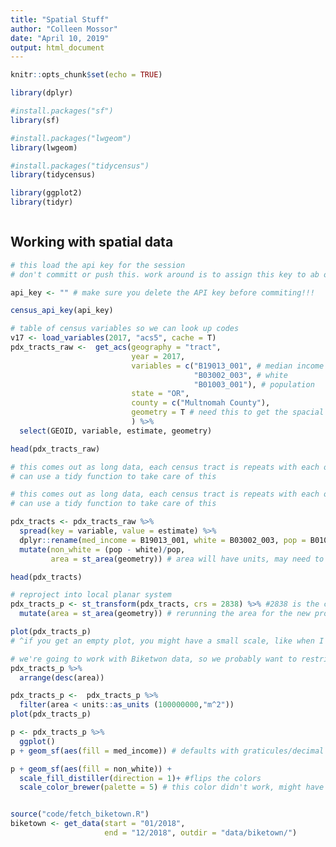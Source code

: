 ```yaml
---
title: "Spatial Stuff"
author: "Colleen Mossor"
date: "April 10, 2019"
output: html_document
---
```


```r
knitr::opts_chunk$set(echo = TRUE)

library(dplyr)

#install.packages("sf")
library(sf)

#install.packages("lwgeom")
library(lwgeom)

#install.packages("tidycensus")
library(tidycensus)

library(ggplot2)
library(tidyr)



```

## Working with spatial data
```r

# this load the api key for the session
# don't committ or push this. work around is to assign this key to ab object and remove the object so that you can't see the key. You can source it from another file. There are some packages that have come out recently to help with this. 

api_key <- "" # make sure you delete the API key before commiting!!!

census_api_key(api_key)

# table of census variables so we can look up codes
v17 <- load_variables(2017, "acs5", cache = T)
pdx_tracts_raw <-  get_acs(geography = "tract",
                           year = 2017,
                           variables = c("B19013_001", # median income
                                         "B03002_003", # white
                                         "B01003_001"), # population
                           state = "OR",
                           county = c("Multnomah County"),
                           geometry = T # need this to get the spacial info
                           ) %>% 
  select(GEOID, variable, estimate, geometry)

head(pdx_tracts_raw)

# this comes out as long data, each census tract is repeats with each of the three variables
# can use a tidy function to take care of this

```

```r
# this comes out as long data, each census tract is repeats with each of the three variables
# can use a tidy function to take care of this

pdx_tracts <- pdx_tracts_raw %>% 
  spread(key = variable, value = estimate) %>% 
  dplyr::rename(med_income = B19013_001, white = B03002_003, pop = B01003_001) %>% 
  mutate(non_white = (pop - white)/pop, 
         area = st_area(geometry)) # area will have units, may need to override this 

head(pdx_tracts)

# reproject into local planar system
pdx_tracts_p <- st_transform(pdx_tracts, crs = 2838) %>% #2838 is the code for OR State Plan Meters
  mutate(area = st_area(geometry)) # rerunning the area for the new projection

plot(pdx_tracts_p)
# ^if you get an empty plot, you might have a small scale, like when I get points in south africa, it zooms out really really far

# we're going to work with Biketwon data, so we probably want to restrict to more inner areas
pdx_tracts_p %>% 
  arrange(desc(area))

pdx_tracts_p <-  pdx_tracts_p %>% 
  filter(area < units::as_units (100000000,"m^2"))
plot(pdx_tracts_p)

p <- pdx_tracts_p %>% 
  ggplot()
p + geom_sf(aes(fill = med_income)) # defaults with graticules/decimal degrees, there's a way to blnk that out

p + geom_sf(aes(fill = non_white)) + 
  scale_fill_distiller(direction = 1)+ #flips the colors
  scale_color_brewer(palette = 5) # this color didn't work, might have to set this in geom_sf



```

```r

source("code/fetch_biketown.R")
biketown <- get_data(start = "01/2018",
                     end = "12/2018", outdir = "data/biketown/")

```


